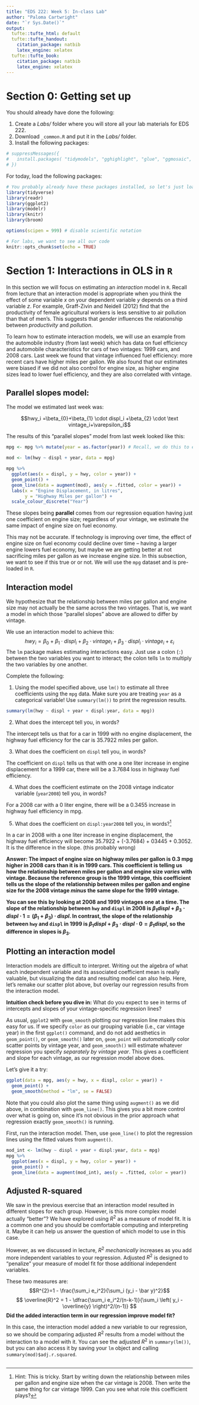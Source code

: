 ```yaml
---
title: "EDS 222: Week 5: In-class Lab"
author: "Paloma Cartwright"
date: "`r Sys.Date()`"
output:
  tufte::tufte_html: default
  tufte::tufte_handout:
    citation_package: natbib
    latex_engine: xelatex
  tufte::tufte_book:
    citation_package: natbib
    latex_engine: xelatex
---
```


# Section 0: Getting set up

You should already have done the following:

1. Create a _Labs/_ folder where you will store all your lab materials for EDS 222. 
2. Download `_common.R` and put it in the _Labs/_ folder.
3. Install the following packages:

```r
# suppressMessages({
#   install.packages( "tidymodels", "gghighlight", "glue", "ggmosaic", "ggridges", "gridExtra", "infer", "janitor", "knitr", "kableExtra", "maps", "openintro", "patchwork", "quantreg", "tidyverse", "scales", "skimr", "caret", "palmerpenguins", "survival", "waffle", "ggrepel", "ggpubr", "openintro")
# })
```

For today, load the following packages:

```r
# You probably already have these packages installed, so let's just load them
library(tidyverse)
library(readr)
library(ggplot2)
library(modelr)
library(knitr)
library(broom)

options(scipen = 999) # disable scientific notation

# For labs, we want to see all our code
knitr::opts_chunk$set(echo = TRUE)
```

# Section 1: Interactions in OLS in `R`

In this section we will focus on estimating an _interaction_ model in `R`. Recall from lecture that an interaction model is appropriate when you think the effect of some variable $x$ on your dependent variable $y$ depends on a third variable $z$. For example, Graff-Zivin and Neidell (2012) find that the productivity of female agricultural workers is less sensitive to air pollution than that of men's. This suggests that _gender_ influences the relationship between _productivity_ and _pollution_.

To learn how to estimate interaction models, we will use an example from the automobile industry (from last week) which has data on fuel efficiency and automobile characteristics for cars of two vintages: 1999 cars, and 2008 cars. Last week we found that vintage influenced fuel efficiency: more recent cars have higher miles per gallon. We also found that our estimates were biased if we did not also control for engine size, as higher engine sizes lead to lower fuel efficiency, and they are also correlated with vintage. 

## Parallel slopes model:

The model we estimated last week was:

$$hwy_i =\beta_{0}+\beta_{1} \cdot displ_i +\beta_{2} \cdot \text vintage_i+\varepsilon_i$$ 

The results of this "parallel slopes" model from last week looked like this:

```r
mpg <- mpg %>% mutate(year = as.factor(year)) # Recall, we do this to ensure our year variable is treated as a categorical variable

mod <- lm(hwy ~ displ + year, data = mpg)

mpg %>% 
  ggplot(aes(x = displ, y = hwy, color = year)) +
  geom_point() +
  geom_line(data = augment(mod), aes(y = .fitted, color = year)) + 
  labs(x = "Engine Displacement, in litres",
       y = "Highway Miles per gallon") +
  scale_colour_discrete("Year")
```

These slopes being **parallel** comes from our regression equation having just one coefficient on engine size; regardless of your vintage, we estimate the same impact of engine size on fuel economy. 

This may not be accurate. If technology is improving over time, the effect of engine size on fuel economy could decline over time -- having a larger engine lowers fuel economy, but maybe we are getting better at not sacrificing miles per gallon as we increase engine size. In this subsection, we want to see if this true or or not. We will use the `mpg` dataset and is pre-loaded in `R`. 

## Interaction model

We hypothesize that the relationship between miles per gallon and engine size may not actually be the same across the two vintages. That is, we want a model in which those "parallel slopes" above are allowed to differ by vintage.

We use an interaction model to achieve this:
$$hwy_i=\beta_{0}+\beta_{1} \cdot displ_i + \beta_{2} \cdot vintage_i + \beta_{3} \cdot displ_i \cdot vintage_i + \varepsilon_i$$
The `lm` package makes estimating interactions easy. Just use a colon (`:`) between the two variables you want to interact; the colon tells `lm` to multiply the two variables by one another. 

Complete the following:

1. Using the model specified above, use `lm()` to estimate all three coefficients using the `mpg` data. Make sure you are treating `year` as a categorical variable! Use `summary(lm())` to print the regression results.

```r
summary(lm(hwy ~ displ + year + displ:year, data = mpg))
```
2. What does the intercept tell you, in words?  

The intercept tells us that for a car in 1999 with no engine displacement, the highway fuel efficiency for the  car is 35.7922 miles per gallon. 

3. What does the coefficient on `displ` tell you, in words? 

The coefficient on `displ` tells us that with one a one liter increase in engine displacement for a 1999 car, there will be a 3.7684 loss in highway fuel efficiency. 

4. What does the coefficient estimate on the 2008 vintage indicator variable (`year2008`) tell you, in words? 

For a 2008 car with a 0 liter engine, there will be a 0.3455 increase in highway fuel efficiency in mpg. 

5. What does the coefficient on `displ:year2008` tell you, in words?^[Hint: This is tricky. Start by writing down the relationship between miles per gallon and engine size when the car vintage is 2008. Then write the same thing for car vintage 1999. Can you see what role this coefficient plays?]

In a car in 2008 with a one liter increase in engine displacement, the highway fuel efficiency will become 35.7922 + (-3.7684) + 03445 + 0.3052. It is the difference in the slope. (this probably wrong)

**Answer: The impact of engine size on highway miles per gallon is 0.3 mpg higher in 2008 cars than it is in 1999 cars. This coefficient is telling us how the relationship between miles per gallon and engine size _varies_ with vintage. Because the reference group is the 1999 vintage, this coefficient tells us the slope of the relationship between miles per gallon and engine size for the 2008 vintage _minus_ the same slope for the 1999 vintage.**

**You can see this by looking at 2008 and 1999 vintages one at a time. The slope of the relationship between `hwy` and `displ` in 2008 is $\beta_1 displ  + \beta_3 \cdot displ \cdot 1 = (\beta_1 + \beta_3)\cdot displ$. In contrast, the slope of the relationship between `hwy` and `displ` in 1999 is $\beta_1 displ + \beta_3 \cdot displ \cdot 0 = \beta_1 displ$, so the difference in slopes is $\beta_3$.**


## Plotting an interaction model

Interaction models are difficult to interpret. Writing out the algebra of what each independent variable and its associated coefficient mean is really valuable, but visualizing the data and resulting model can also help. Here, let's remake our scatter plot above, but overlay our regression results from the interaction model.

**Intuition check before you dive in:** What do you expect to see in terms of intercepts and slopes of your vintage-specific regression lines? 

As usual, `ggplot2` with `geom_smooth` plotting our regression line makes this easy for us. If we specify `color` as our grouping variable (i.e., car vintage year) in the first `ggplot()` command, and do not add aesthetics in `geom_point()`, or `geom_smooth()` later on, `geom_point` will _automatically_ color scatter points by vintage year, and `geom_smooth()` will estimate whatever regression you specify _separately by vintage year_. This gives a coefficient and slope for each vintage, as our regression model above does. 

Let's give it a try:

```r
ggplot(data = mpg, aes(y = hwy, x = displ, color = year)) +
  geom_point() +
  geom_smooth(method = "lm", se = FALSE)
```

Note that you could also plot the same thing using `augment()` as we did above, in combination with `geom_line()`. This gives you a bit more control over what is going on, since it's not obvious in the prior approach what regression exactly `geom_smooth()` is running. 

First, run the interaction model. Then, use `geom_line()` to plot the regression lines using the fitted values from `augment()`.

```r
mod_int <- lm(hwy ~ displ + year + displ:year, data = mpg)
mpg %>% 
  ggplot(aes(x = displ, y = hwy, color = year)) +
  geom_point() +
  geom_line(data = augment(mod_int), aes(y = .fitted, color = year)) 
```

## Adjusted R-squared

We saw in the previous exercise that an interaction model resulted in different slopes for each group. However, is this more complex model actually "better"? We have explored using $R^2$ as a measure of model fit. It is a common one and you should be comfortable computing and interpreting it. Maybe it can help us answer the question of which model to use in this case.

However, as we discussed in lecture, $R^2$ _mechanically_ increases as you add more independent variables to your regression. Adjusted $R^2$ is designed to "penalize" your measure of model fit for those additional independent variables. 

These two measures are:
$$R^{2}=1 - \frac{\sum_i e_i^2}{\sum_i (y_i - \bar y)^2}$$
$$ \overline{R}^2 = 1 - \dfrac{\sum_i e_i^2/(n-k-1)}{\sum_i \left( y_i - \overline{y} \right)^2/(n-1)} $$
**Did the added interaction term in our regression improve model fit?** 

In this case, the interaction model added a new variable to our regression, so we should be comparing adjusted $R^2$ results from a model without the interaction to a model with it. You can see the adjusted $R^2$ in `summary(lm())`, but you can also access it by saving your `lm` object and calling `summary(mod)$adj.r.squared`.

```r

```


